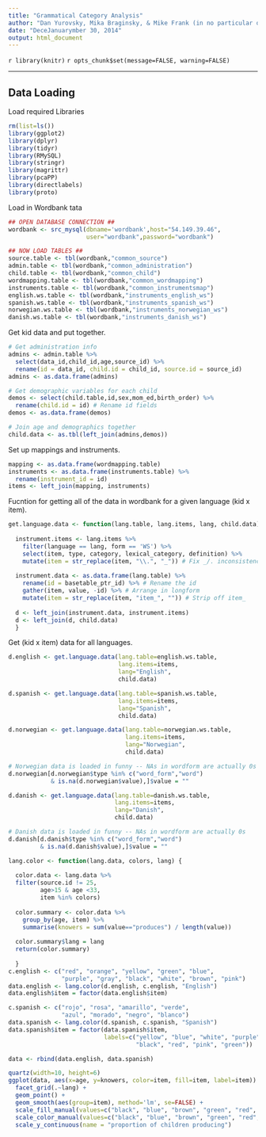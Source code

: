 ```yaml
---
title: "Grammatical Category Analysis"
author: "Dan Yurovsky, Mika Braginsky, & Mike Frank (in no particular order)"
date: "DeceJanuarymber 30, 2014"
output: html_document
---
```

`r library(knitr)`
`r opts_chunk$set(message=FALSE, warning=FALSE)`

***

## Data Loading

Load required Libraries
```r
rm(list=ls())
library(ggplot2)
library(dplyr)
library(tidyr)
library(RMySQL)
library(stringr)
library(magrittr)
library(pcaPP)
library(directlabels)
library(proto)
```

Load in Wordbank tata
```r
## OPEN DATABASE CONNECTION ##
wordbank <- src_mysql(dbname='wordbank',host="54.149.39.46",
                      user="wordbank",password="wordbank")

## NOW LOAD TABLES ##
source.table <- tbl(wordbank,"common_source")
admin.table <- tbl(wordbank,"common_administration")
child.table <- tbl(wordbank,"common_child")
wordmapping.table <- tbl(wordbank,"common_wordmapping")
instruments.table <- tbl(wordbank,"common_instrumentsmap")
english.ws.table <- tbl(wordbank,"instruments_english_ws")
spanish.ws.table <- tbl(wordbank,"instruments_spanish_ws")
norwegian.ws.table <- tbl(wordbank,"instruments_norwegian_ws")
danish.ws.table <- tbl(wordbank,"instruments_danish_ws")
```

Get kid data and put together. 
```r
# Get administration info
admins <- admin.table %>%
  select(data_id,child_id,age,source_id) %>%
  rename(id = data_id, child.id = child_id, source.id = source_id) 
admins <- as.data.frame(admins)

# Get demographic variables for each child
demos <- select(child.table,id,sex,mom_ed,birth_order) %>%
  rename(child.id = id) # Rename id fields
demos <- as.data.frame(demos)

# Join age and demographics together
child.data <- as.tbl(left_join(admins,demos))
```

Set up mappings and instruments.
```r
mapping <- as.data.frame(wordmapping.table)
instruments <- as.data.frame(instruments.table) %>%
  rename(instrument_id = id)
items <- left_join(mapping, instruments)
```

Fucntion for getting all of the data in wordbank for a given language (kid x item).
```r
get.language.data <- function(lang.table, lang.items, lang, child.data) {
  
  instrument.items <- lang.items %>% 
    filter(language == lang, form == 'WS') %>%
    select(item, type, category, lexical_category, definition) %>%
    mutate(item = str_replace(item, "\\.", "_")) # Fix _/. inconsistencies
  
  instrument.data <- as.data.frame(lang.table) %>%
    rename(id = basetable_ptr_id) %>% # Rename the id
    gather(item, value, -id) %>% # Arrange in longform
    mutate(item = str_replace(item, "item_", "")) # Strip off item_ 
  
  d <- left_join(instrument.data, instrument.items)
  d <- left_join(d, child.data)
  }
```

Get (kid x item) data for all languages.
```r
d.english <- get.language.data(lang.table=english.ws.table, 
                               lang.items=items, 
                               lang="English",
                               child.data)

d.spanish <- get.language.data(lang.table=spanish.ws.table, 
                               lang.items=items, 
                               lang="Spanish",
                               child.data)

d.norwegian <- get.language.data(lang.table=norwegian.ws.table, 
                                 lang.items=items, 
                                 lang="Norwegian",
                                 child.data)

# Norwegian data is loaded in funny -- NAs in wordform are actually 0s
d.norwegian[d.norwegian$type %in% c("word_form","word")
            & is.na(d.norwegian$value),]$value = ""

d.danish <- get.language.data(lang.table=danish.ws.table, 
                              lang.items=items, 
                              lang="Danish",
                              child.data)

# Danish data is loaded in funny -- NAs in wordform are actually 0s
d.danish[d.danish$type %in% c("word_form","word")
         & is.na(d.danish$value),]$value = ""
```

```r
lang.color <- function(lang.data, colors, lang) {
  
  color.data <- lang.data %>%
  filter(source.id != 25,
         age>15 & age <33,
         item %in% colors)
  
  color.summary <- color.data %>%
    group_by(age, item) %>%
    summarise(knowers = sum(value=="produces") / length(value))
  
  color.summary$lang = lang
  return(color.summary)
  
  }
c.english <- c("red", "orange", "yellow", "green", "blue",
               "purple", "gray", "black", "white", "brown", "pink")
data.english <- lang.color(d.english, c.english, "English")
data.english$item = factor(data.english$item)

c.spanish <- c("rojo", "rosa", "amarillo", "verde",
               "azul", "morado", "negro", "blanco")
data.spanish <- lang.color(d.spanish, c.spanish, "Spanish")
data.spanish$item = factor(data.spanish$item,
                           labels=c("yellow", "blue", "white", "purple",
                                    "black", "red", "pink", "green"))

data <- rbind(data.english, data.spanish)
```

```r
quartz(width=10, height=6)
ggplot(data, aes(x=age, y=knowers, color=item, fill=item, label=item)) +
  facet_grid(.~lang) +
  geom_point() +
  geom_smooth(aes(group=item), method='lm', se=FALSE) +
  scale_fill_manual(values=c("black", "blue", "brown", "green", "red", "white", "yellow", "purple", "pink")) +
  scale_color_manual(values=c("black", "blue", "brown", "green", "red", "white", "yellow", "purple", "pink")) +
  scale_y_continuous(name = "proportion of children producing")
```